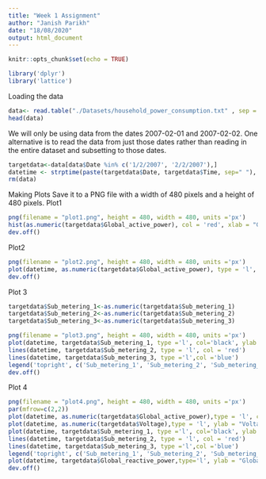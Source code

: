 ```yaml
---
title: "Week 1 Assignment"
author: "Janish Parikh"
date: "18/08/2020"
output: html_document
---
```


```r
knitr::opts_chunk$set(echo = TRUE)
```

```r
library('dplyr')
library('lattice')
```
Loading the data
```r
data<- read.table("./Datasets/household_power_consumption.txt" , sep = ";", header = T)
head(data)
```

We will only be using data from the dates 2007-02-01 and 2007-02-02. One alternative is to read the data from just those dates rather than reading in the entire dataset and subsetting to those dates.
```r
targetdata<-data[data$Date %in% c('1/2/2007', '2/2/2007'),]
datetime <- strptime(paste(targetdata$Date, targetdata$Time, sep=" "), "%d/%m/%Y %H:%M:%S")
rm(data)
```
Making Plots
Save it to a PNG file with a width of 480 pixels and a height of 480 pixels.
Plot1
```r
png(filename = "plot1.png", height = 480, width = 480, units ='px')
hist(as.numeric(targetdata$Global_active_power), col = 'red', xlab = "Global Active Power (kilowatts)", main = "Global Active Power")
dev.off()
```
Plot2
```r
png(filename = "plot2.png", height = 480, width = 480, units ='px')
plot(datetime, as.numeric(targetdata$Global_active_power), type = 'l', ylab = "Global Active Power (kilowatts)", xlab = "" )
dev.off()
```
Plot 3
```r
targetdata$Sub_metering_1<-as.numeric(targetdata$Sub_metering_1)
targetdata$Sub_metering_2<-as.numeric(targetdata$Sub_metering_2)
targetdata$Sub_metering_3<-as.numeric(targetdata$Sub_metering_3)

png(filename = "plot3.png", height = 480, width = 480, units ='px')
plot(datetime, targetdata$Sub_metering_1, type ='l', col='black', ylab = "Energy Sub Metering", xlab = "" )
lines(datetime, targetdata$Sub_metering_2, type = 'l', col = 'red')
lines(datetime, targetdata$Sub_metering_3, type ='l',col ='blue')
legend('topright', c('Sub_metering_1', 'Sub_metering_2', 'Sub_metering_3'), lty = 2, lwd = 3 , col = c('black', 'red', 'blue'))
dev.off()
```
Plot 4
```r
png(filename = "plot4.png", height = 480, width = 480, units ='px')
par(mfrow=c(2,2))
plot(datetime, as.numeric(targetdata$Global_active_power),type = 'l', col = 'red', xlab = "Global Active Power")
plot(datetime, as.numeric(targetdata$Voltage),type = 'l', ylab = "Voltage")
plot(datetime, targetdata$Sub_metering_1, type ='l', col='black', ylab = "Energy Sub Metering", xlab = "" )
lines(datetime, targetdata$Sub_metering_2, type = 'l', col = 'red')
lines(datetime, targetdata$Sub_metering_3, type ='l',col ='blue')
legend('topright', c('Sub_metering_1', 'Sub_metering_2', 'Sub_metering_3'), lty = 2, lwd = 3 , col = c('black', 'red', 'blue'))
plot(datetime, targetdata$Global_reactive_power,type='l', ylab = "Global Reactive Power")
dev.off()
```
